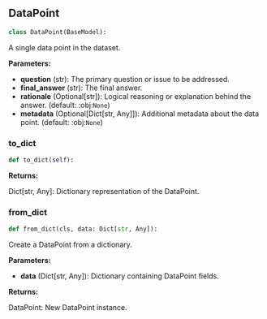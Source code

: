 <a id="camel.datasets.models"></a>

<a id="camel.datasets.models.DataPoint"></a>

## DataPoint

```python
class DataPoint(BaseModel):
```

A single data point in the dataset.

**Parameters:**

- **question** (str): The primary question or issue to be addressed.
- **final_answer** (str): The final answer.
- **rationale** (Optional[str]): Logical reasoning or explanation behind the answer. (default: :obj:`None`)
- **metadata** (Optional[Dict[str, Any]]): Additional metadata about the data point. (default: :obj:`None`)

<a id="camel.datasets.models.DataPoint.to_dict"></a>

### to_dict

```python
def to_dict(self):
```

**Returns:**

  Dict[str, Any]: Dictionary representation of the DataPoint.

<a id="camel.datasets.models.DataPoint.from_dict"></a>

### from_dict

```python
def from_dict(cls, data: Dict[str, Any]):
```

Create a DataPoint from a dictionary.

**Parameters:**

- **data** (Dict[str, Any]): Dictionary containing DataPoint fields.

**Returns:**

  DataPoint: New DataPoint instance.
